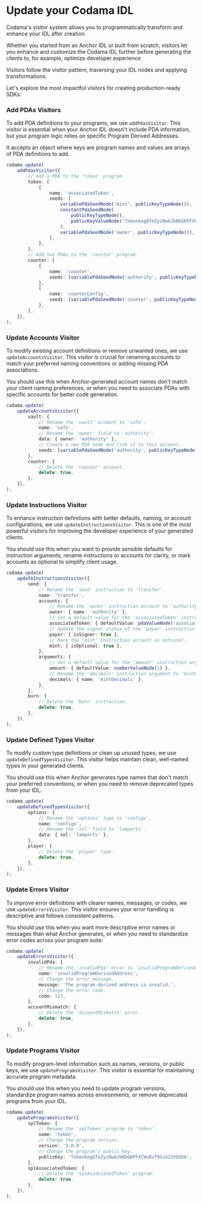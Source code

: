 
# Update your Codama IDL

Codama's visitor system allows you to programmatically transform and enhance your IDL after creation. 

Whether you started from an Anchor IDL or built from scratch, visitors let you enhance and customize the Codama IDL further before generating the clients to, for example, optimize developer experience

<ArticleSection name="Essential Visitors" id="essential-visitors" level="h2" />

Visitors follow the visitor pattern, traversing your IDL nodes and applying transformations. 

Let's explore the most impactful visitors for creating production-ready SDKs:

### Add PDAs Visitors

To add PDA definitions to your programs, we use `addPdasVisitor`. This visitor is essential when your Anchor IDL doesn't include PDA information, but your program logic relies on specific Program Derived Addresses. 

It accepts an object where keys are program names and values are arrays of PDA definitions to add.

```ts
codama.update(
    addPdasVisitor({
        // Add a PDA to the 'token' program.
        token: [
            {
                name: 'associatedToken',
                seeds: [
                    variablePdaSeedNode('mint', publicKeyTypeNode()),
                    constantPdaSeedNode(
                        publicKeyTypeNode(),
                        publicKeyValueNode('TokenkegQfeZyiNwAJbNbGKPFXCWuBvf9Ss623VQ5DA'),
                    ),
                    variablePdaSeedNode('owner', publicKeyTypeNode()),
                ],
            },
        ],
        // Add two PDAs to the 'counter' program.
        counter: [
            {
                name: 'counter',
                seeds: [variablePdaSeedNode('authority', publicKeyTypeNode())],
            },
            {
                name: 'counterConfig',
                seeds: [variablePdaSeedNode('counter', publicKeyTypeNode())],
            },
        ],
    }),
);
```

### Update Accounts Visitor

To modify existing account definitions or remove unwanted ones, we use `updateAccountsVisitor`. This visitor is crucial for renaming accounts to match your preferred naming conventions or adding missing PDA associations.

You should use this when Anchor-generated account names don't match your client naming preferences, or when you need to associate PDAs with specific accounts for better code generation.

```ts
codama.update(
    updateAccountsVisitor({
        vault: {
            // Rename the 'vault' account to 'safe'.
            name: 'safe',
            // Rename the 'owner' field to 'authority'.
            data: { owner: 'authority' },
            // Create a new PDA node and link it to this account.
            seeds: [variablePdaSeedNode('authority', publicKeyTypeNode())],
        },
        counter: {
            // Delete the 'counter' account.
            delete: true,
        },
    }),
);
```

### Update Instructions Visitor

To enhance instruction definitions with better defaults, naming, or account configurations, we use `updateInstructionsVisitor`. This is one of the most powerful visitors for improving the developer experience of your generated clients.

You should use this when you want to provide sensible defaults for instruction arguments, rename instructions or accounts for clarity, or mark accounts as optional to simplify client usage.

```ts
codama.update(
    updateInstructionsVisitor({
        send: {
            // Rename the 'send' instruction to 'transfer'.
            name: 'transfer',
            accounts: {
                // Rename the 'owner' instruction account to 'authority'.
                owner: { name: 'authority' },
                // Set a default value for the 'associatedToken' instruction account.
                associatedToken: { defaultValue: pdaValueNode('associatedToken') },
                // Update the signer status of the 'payer' instruction account to `true`.
                payer: { isSigner: true },
                // Mark the 'mint' instruction account as optional.
                mint: { isOptional: true },
            },
            arguments: {
                // Set a default value for the 'amount' instruction argument to 1.
                amount: { defaultValue: numberValueNode(1) },
                // Rename the 'decimals' instruction argument to 'mintDecimals'.
                decimals: { name: 'mintDecimals' },
            },
        },
        burn: {
            // Delete the 'burn' instruction.
            delete: true,
        },
    }),
);
```

### Update Defined Types Visitor

To modify custom type definitions or clean up unused types, we use `updateDefinedTypesVisitor`. This visitor helps maintain clean, well-named types in your generated clients.

You should use this when Anchor generates type names that don't match your preferred conventions, or when you need to remove deprecated types from your IDL.

```ts
codama.update(
    updateDefinedTypesVisitor({
        options: {
            // Rename the 'options' type to 'configs'.
            name: 'configs',
            // Rename the 'sol' field to 'lamports'.
            data: { sol: 'lamports' },
        },
        player: {
            // Delete the 'player' type.
            delete: true,
        },
    }),
);
```

### Update Errors Visitor

To improve error definitions with clearer names, messages, or codes, we use `updateErrorsVisitor`. This visitor ensures your error handling is descriptive and follows consistent patterns.

You should use this when you want more descriptive error names or messages than what Anchor generates, or when you need to standardize error codes across your program suite.

```ts
codama.update(
    updateErrorsVisitor({
        invalidPda: {
            // Rename the 'invalidPda' error to 'invalidProgramDerivedAddress'.
            name: 'invalidProgramDerivedAddress',
            // Change the error message.
            message: 'The program-derived address is invalid.',
            // Change the error code.
            code: 123,
        },
        accountMismatch: {
            // Delete the 'accountMismatch' error.
            delete: true,
        },
    }),
);
```

### Update Programs Visitor

To modify program-level information such as names, versions, or public keys, we use `updateProgramsVisitor`. This visitor is essential for maintaining accurate program metadata.

You should use this when you need to update program versions, standardize program names across environments, or remove deprecated programs from your IDL.

```ts
codama.update(
    updateProgramsVisitor({
        splToken: {
            // Rename the 'splToken' program to 'token'.
            name: 'token',
            // Change the program version.
            version: '3.0.0',
            // Change the program's public key.
            publicKey: 'TokenkegQfeZyiNwAJbNbGKPFXCWuBvf9Ss623VQ5DA',
        },
        splAssociatedToken: {
            // Delete the 'splAssociatedToken' program.
            delete: true,
        },
    }),
);
```